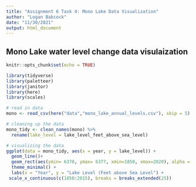 ```yaml
---
title: "Assignment 6 Task 4: Mono Lake Data Visualization"
author: "Logan Babcock"
date: "11/30/2021"
output: html_document
---
```

## Mono Lake water level change data visulaization

```r
knitr::opts_chunk$set(echo = TRUE)

library(tidyverse)
library(paletteer)
library(janitor)
library(here)
library(scales)

# read in data
mono <- read_csv(here("data","mono_lake_annual_levels.csv"), skip = 5)

# cleaning up the data
mono_tidy <- clean_names(mono) %>% 
  rename(lake_level = lake_level_feet_above_sea_level)

```


```r
# visualizing the data
ggplot(data = mono_tidy, aes(x = year, y = lake_level)) +
  geom_line()+
  geom_rect(aes(ymin= 6370, ymax= 6377, xmin=1850, xmax=2020), alpha = 0.009, fill='red') +
  theme_minimal() +
  labs(x = "Year", y = "Lake Level (Feet above Sea Level") +
 scale_x_continuous(c(1850:2015), breaks = breaks_extended(25)) 
  

```

